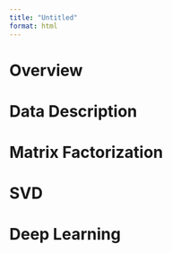 ```yaml
---
title: "Untitled"
format: html
---
```


# Overview

# Data Description

# Matrix Factorization

# SVD

# Deep Learning
